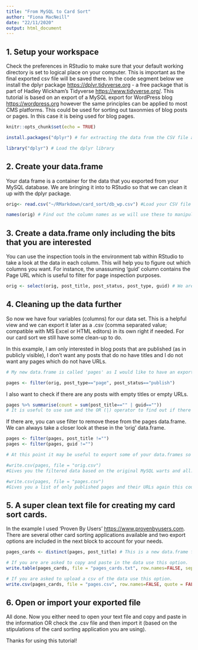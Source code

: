 ```yaml
---
title: "From MySQL to Card Sort"
author: "Fiona MacNeill"
date: "22/11/2020"
output: html_document
---
```


## 1. Setup your workspace

Check the preferences in RStudio to make sure that your default working directory is set to logical place on your computer. This is important as the final exported csv file will be saved there. In the code segment below we install the dplyr package <https://dplyr.tidyverse.org> - a free package that is part of Hadley Wickham's Tidyverse <https://www.tidyverse.org/>. This tutorial is based on an export of a MySQL export for WordPress blog <https://wordpress.org> however the same principles can be applied to most CMS platforms. This could be used for sorting out taxonmies of blog posts or pages. In this case it is being used for blog pages.

```r
knitr::opts_chunk$set(echo = TRUE)

install.packages("dplyr") # for extracting the data from the CSV file and filtering the data

library("dplyr") # Load the dplyr library

```

## 2. Create your data.frame

Your data frame is a container for the data that you exported from your MySQL database. We are bringing it into to RStudio so that we can clean it up with the dplyr package.

```r

orig<- read.csv("~/RMarkdown/card_sort/db_wp.csv") #Load your CSV file here. Replace 'myfile.csv' with your own filename.

names(orig) # Find out the column names as we will use these to manipulate the data

```
## 3. Create a data.frame only including the bits that you are interested

You can use the inspection tools in the environment tab within RStudio to take a look at the data in each column. This will help you to figure out which columns you want. For instance, the unassuming 'guid' column contains the Page URL which is useful to filter for page inspection purposes.

```r

orig <- select(orig, post_title, post_status, post_type, guid) # We are using the Select function within dplyr to subset the columns.

```

## 4. Cleaning up the data further

So now we have four variables (columns) for our data set. This is a helpful view and we can export it later as a .csv (comma separated value; compatible with MS Excel or HTML editors) in its own right if needed. For our card sort we still have some clean-up to do.

In this example, I am only interested in blog posts that are published (as in publicly visible), I don't want any posts that do no have titles and I do not want any pages which do not have URLs.

```r

# My new data.frame is called 'pages' as I would like to have an exportable list of pages with their URLs.

pages <- filter(orig, post_type=="page", post_status=="publish")

```

I also want to check if there are any posts with empty titles or empty URLs.

```r

pages %>% summarise(count = sum(post_title=="" | guid=="")) 
# It is useful to use sum and the OR (|) operator to find out if there are any pages without titles or URLs (the 'guid' column)

```
If there are, you can use filter to remove these from the pages data.frame. We can always take a closer look at these in the 'orig' data.frame.

```r

pages <- filter(pages, post_title !="")
pages <- filter(pages, guid !="")

# At this point it may be useful to export some of your data.frames so that you have them for reference purposes. Take out the '#' at the beginning of each line if you want to run this code.

#write.csv(pages, file = "orig.csv") 
#Gives you the filtered data based on the original MySQL warts and all. Could be useful for finding duplicate pages and posts, including dead links.

#write.csv(pages, file = "pages.csv") 
#Gives you a list of only published pages and their URLs again this could be helpful for finding duplicate pages.

```

## 5. A super clean text file for creating my card sort cards.

In the example I used 'Proven By Users' <https://www.provenbyusers.com>. There are several other card sorting applications available and two export options are included in the next block to account for your needs.

```r

pages_cards <- distinct(pages, post_title) # This is a new data.frame for the purposes of making cards for the sort only. The 'distinct' function removes any duplicates pages from the list.

# If you are are asked to copy and paste in the data use this option.
write.table(pages_cards, file = "pages_cards.txt", row.names=FALSE, sep="\t", quote = FALSE) # This export file will go to your home directory as the default if you have not changed this in the RStudio preferences.

# If you are asked to upload a csv of the data use this option.
write.csv(pages_cards, file = "pages.csv", row.names=FALSE, quote = FALSE)

```

## 6. Open or import your exported file

All done. Now you either need to open your text file and copy and paste in the information OR check the .csv file and then import it (based on the stipulations of the card sorting application you are using).

Thanks for using this tutorial!